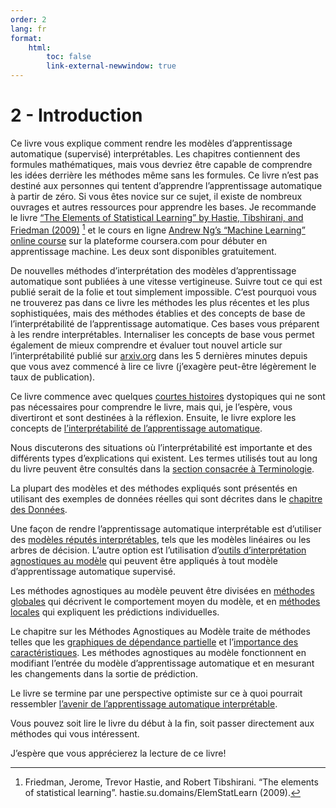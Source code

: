 ```yaml
---
order: 2
lang: fr
format:
    html:
        toc: false
        link-external-newwindow: true
---
```


# 2 - Introduction

Ce livre vous explique comment rendre les modèles d'apprentissage automatique (supervisé) interprétables. Les chapitres contiennent des formules mathématiques, mais vous devriez être capable de comprendre les idées derrière les méthodes même sans les formules. Ce livre n'est pas destiné aux personnes qui tentent d'apprendre l'apprentissage automatique à partir de zéro. Si vous êtes novice sur ce sujet, il existe de nombreux ouvrages et autres ressources pour apprendre les bases.
Je recommande le livre ["The Elements of Statistical Learning" by Hastie, Tibshirani, and Friedman (2009)](https://hastie.su.domains/ElemStatLearn/) [^Hastie] et le cours en ligne [Andrew Ng's "Machine Learning" online course](https://www.coursera.org/learn/machine-learning) sur la plateforme coursera.com pour débuter en apprentissage machine.
Les deux sont disponibles gratuitement.



De nouvelles méthodes d'interprétation des modèles d'apprentissage automatique sont publiées à une vitesse vertigineuse. Suivre tout ce qui est publié serait de la folie et tout simplement impossible. C'est pourquoi vous ne trouverez pas dans ce livre les méthodes les plus récentes et les plus sophistiquées, mais des méthodes établies et des concepts de base de l'interprétabilité de l'apprentissage automatique. Ces bases vous préparent à les rendre interprétables. Internaliser les concepts de base vous permet également de mieux comprendre et évaluer tout nouvel article sur l'interprétabilité publié sur [arxiv.org](https://arxiv.org/) dans les 5 dernières minutes depuis que vous avez commencé à lire ce livre (j'exagère peut-être légèrement le taux de publication).

Ce livre commence avec quelques [courtes histoires](./01.2-short-stories.md) dystopiques qui ne sont pas nécessaires pour comprendre le livre, mais qui, je l'espère, vous divertiront et sont destinées à la réflexion. Ensuite, le livre explore les concepts de [l'interprétabilité de l'apprentissage automatique](./02-interpretability.md).

Nous discuterons des situations où l'interprétabilité est importante et des différents types d'explications qui existent. Les termes utilisés tout au long du livre peuvent être consultés dans la [section consacrée à Terminologie](./01.4-terminology.md).

La plupart des modèles et des méthodes expliqués sont présentés en utilisant des exemples de données réelles qui sont décrites dans le [chapitre des Données](./03-datasets.md).

Une façon de rendre l'apprentissage automatique interprétable est d'utiliser des [modèles réputés interprétables](./04.1-interpretable-models.md), tels que les modèles linéaires ou les arbres de décision. L'autre option est l'utilisation d'[outils d'interprétation agnostiques au modèle](./06.0-example.md) qui peuvent être appliqués à tout modèle d'apprentissage automatique supervisé.

Les méthodes agnostiques au modèle peuvent être divisées en [méthodes globales](#global-methods) qui décrivent le comportement moyen du modèle, et en [méthodes locales](#local-methods) qui expliquent les prédictions individuelles.

Le chapitre sur les Méthodes Agnostiques au Modèle traite de méthodes telles que les [graphiques de dépendance partielle](#pdp) et l'[importance des caractéristiques](#feature-importance). Les méthodes agnostiques au modèle fonctionnent en modifiant l'entrée du modèle d'apprentissage automatique et en mesurant les changements dans la sortie de prédiction.

Le livre se termine par une perspective optimiste sur ce à quoi pourrait ressembler [l'avenir de l'apprentissage automatique interprétable](#future).

Vous pouvez soit lire le livre du début à la fin, soit passer directement aux méthodes qui vous intéressent.

J'espère que vous apprécierez la lecture de ce livre!

[^Hastie]: Friedman, Jerome, Trevor Hastie, and Robert Tibshirani. "The elements of statistical learning". hastie.su.domains/ElemStatLearn  (2009).
